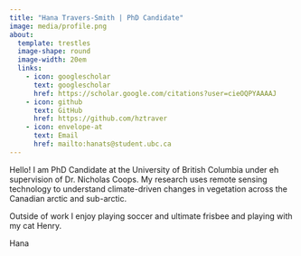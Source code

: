 ```yaml
---
title: "Hana Travers-Smith | PhD Candidate"
image: media/profile.png
about:
  template: trestles
  image-shape: round
  image-width: 20em
  links: 
    - icon: googlescholar
      text: googlescholar
      href: https://scholar.google.com/citations?user=cieOQPYAAAAJ
    - icon: github
      text: GitHub
      href: https://github.com/hztraver
    - icon: envelope-at
      text: Email
      href: mailto:hanats@student.ubc.ca
---
```


Hello! I am PhD Candidate at the University of British Columbia under eh supervision of Dr. Nicholas Coops. My research uses remote sensing technology to understand climate-driven changes in vegetation across the Canadian arctic and sub-arctic.

Outside of work I enjoy playing soccer and ultimate frisbee and playing with my cat Henry.

Hana
